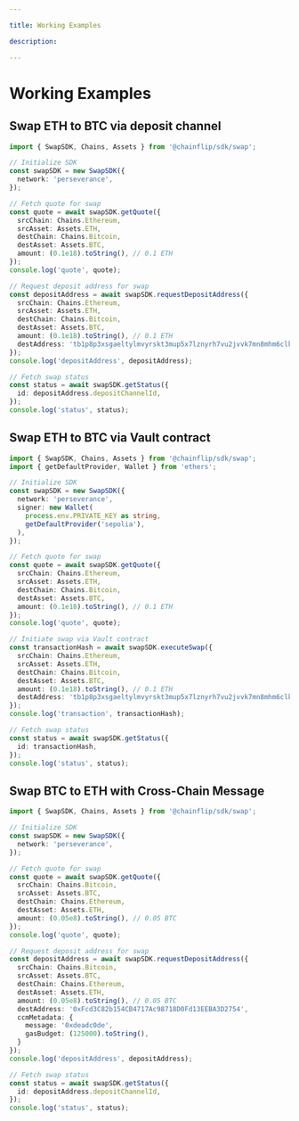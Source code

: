 ```yaml
---

title: Working Examples

description:

---
```


# Working Examples

## Swap ETH to BTC via deposit channel

``` typescript copy
import { SwapSDK, Chains, Assets } from '@chainflip/sdk/swap';

// Initialize SDK
const swapSDK = new SwapSDK({
  network: 'perseverance',
});

// Fetch quote for swap
const quote = await swapSDK.getQuote({
  srcChain: Chains.Ethereum,
  srcAsset: Assets.ETH,
  destChain: Chains.Bitcoin,
  destAsset: Assets.BTC,
  amount: (0.1e18).toString(), // 0.1 ETH
});
console.log('quote', quote);

// Request deposit address for swap
const depositAddress = await swapSDK.requestDepositAddress({
  srcChain: Chains.Ethereum,
  srcAsset: Assets.ETH,
  destChain: Chains.Bitcoin,
  destAsset: Assets.BTC,
  amount: (0.1e18).toString(), // 0.1 ETH
  destAddress: 'tb1p8p3xsgaeltylmvyrskt3mup5x7lznyrh7vu2jvvk7mn8mhm6clksl5k0sm',
});
console.log('depositAddress', depositAddress);

// Fetch swap status
const status = await swapSDK.getStatus({
  id: depositAddress.depositChannelId,
});
console.log('status', status);
```

## Swap ETH to BTC via Vault contract

``` typescript copy
import { SwapSDK, Chains, Assets } from '@chainflip/sdk/swap';
import { getDefaultProvider, Wallet } from 'ethers';

// Initialize SDK
const swapSDK = new SwapSDK({
  network: 'perseverance',
  signer: new Wallet(
    process.env.PRIVATE_KEY as string,
    getDefaultProvider('sepolia'),
  ),
});

// Fetch quote for swap
const quote = await swapSDK.getQuote({
  srcChain: Chains.Ethereum,
  srcAsset: Assets.ETH,
  destChain: Chains.Bitcoin,
  destAsset: Assets.BTC,
  amount: (0.1e18).toString(), // 0.1 ETH
});
console.log('quote', quote);

// Initiate swap via Vault contract
const transactionHash = await swapSDK.executeSwap({
  srcChain: Chains.Ethereum,
  srcAsset: Assets.ETH,
  destChain: Chains.Bitcoin,
  destAsset: Assets.BTC,
  amount: (0.1e18).toString(), // 0.1 ETH
  destAddress: 'tb1p8p3xsgaeltylmvyrskt3mup5x7lznyrh7vu2jvvk7mn8mhm6clksl5k0sm',
});
console.log('transaction', transactionHash);

// Fetch swap status
const status = await swapSDK.getStatus({
  id: transactionHash,
});
console.log('status', status);
```

## Swap BTC to ETH with Cross-Chain Message

``` typescript copy
import { SwapSDK, Chains, Assets } from '@chainflip/sdk/swap';

// Initialize SDK
const swapSDK = new SwapSDK({
  network: 'perseverance',
});

// Fetch quote for swap
const quote = await swapSDK.getQuote({
  srcChain: Chains.Bitcoin,
  srcAsset: Assets.BTC,
  destChain: Chains.Ethereum,
  destAsset: Assets.ETH,
  amount: (0.05e8).toString(), // 0.05 BTC
});
console.log('quote', quote);

// Request deposit address for swap
const depositAddress = await swapSDK.requestDepositAddress({
  srcChain: Chains.Bitcoin,
  srcAsset: Assets.BTC,
  destChain: Chains.Ethereum,
  destAsset: Assets.ETH,
  amount: (0.05e8).toString(), // 0.05 BTC
  destAddress: '0xFcd3C82b154CB4717Ac98718D0Fd13EEBA3D2754',
  ccmMetadata: {
    message: '0xdeadc0de',
    gasBudget: (125000).toString(),
  }
});
console.log('depositAddress', depositAddress);

// Fetch swap status
const status = await swapSDK.getStatus({
  id: depositAddress.depositChannelId,
});
console.log('status', status);
```
